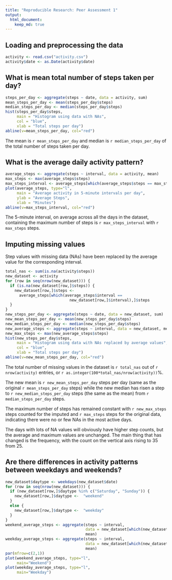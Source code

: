 ---
title: "Reproducible Research: Peer Assessment 1"
output: 
  html_document:
    keep_md: true
---


## Loading and preprocessing the data

```{r}
activity <- read.csv("activity.csv")
activity$date <- as.Date(activity$date)
```

## What is mean total number of steps taken per day?


```{r}
steps_per_day <- aggregate(steps ~ date, data = activity, sum)
mean_steps_per_day <- mean(steps_per_day$steps)
median_steps_per_day <- median(steps_per_day$steps)
hist(steps_per_day$steps,
     main = "Histogram using data with NAs",
     col = "blue",
     xlab = "Total steps per day")
abline(v=mean_steps_per_day, col="red")
```

The mean is `r mean_steps_per_day` 
and median is `r median_steps_per_day` of the total number of steps taken per day.

## What is the average daily activity pattern?

```{r}
average_steps <- aggregate(steps ~ interval, data = activity, mean)
max_steps <- max(average_steps$steps)
max_steps_interval <- average_steps[which(average_steps$steps == max_steps),]$interval
plot(average_steps, type="l",
     main = "Average activity in 5-minute intervals per day",
     ylab = "Average Steps",
     xlab = "Minutes")
abline(v=max_steps_interval, col="red")
```

The 5-minute interval, on average across all the days in the dataset, containing the maximum number of steps is `r max_steps_interval` with `r max_steps` steps.

## Imputing missing values

Step values with missing data (NAs) have been replaced by the average value for the corresponding interval.

```{r}
total_nas <- sum(is.na(activity$steps))
new_dataset <- activity
for (row in seq(nrow(new_dataset))) {
  if (is.na(new_dataset[row,]$steps)) {
    new_dataset[row,]$steps <- 
      average_steps[which(average_steps$interval == 
                            new_dataset[row,]$interval),]$steps
  }
}
new_steps_per_day <- aggregate(steps ~ date, data = new_dataset, sum)
new_mean_steps_per_day <- mean(new_steps_per_day$steps)
new_median_steps_per_day <- median(new_steps_per_day$steps)
new_average_steps <- aggregate(steps ~ interval, data = new_dataset, mean)
new_max_steps <- max(new_average_steps$steps)
hist(new_steps_per_day$steps,
     main = "Histogram using data with NAs replaced by average values",
     col = "blue",
     xlab = "Total steps per day")
abline(v=new_mean_steps_per_day, col="red")
```

The  total number of missing values in the dataset is `r total_nas` out of `r nrow(activity)` entries, or `r as.integer(100*total_nas/nrow(activity))`%.

The new mean is `r new_mean_steps_per_day` steps per day (same as the original `r mean_steps_per_day` steps) while the new median has risen a step to `r new_median_steps_per_day` steps (the same as the mean) from `r median_steps_per_day` steps. 


The maximum number of steps has remained constant with `r new_max_steps` steps counted for the imputed and `r max_steps` steps for the original data, indicating there were no or few NAs in the most active days.

The days with lots of NA values will obviously have higher step counts, but the average and maximum values are unchanged. The main thing that has changed is the frequency, with the count on the vertical axis rising to 35 from 25.


## Are there differences in activity patterns between weekdays and weekends?

```{r}
new_dataset$daytype <- weekdays(new_dataset$date)
for (row in seq(nrow(new_dataset))) {
  if (new_dataset[row,]$daytype %in% c("Saturday", "Sunday")) {
    new_dataset[row,]$daytype <-  "weekend"
  }
  else {
    new_dataset[row,]$daytype <-  "weekday"  
  }
}
weekend_average_steps <- aggregate(steps ~ interval, 
                                   data = new_dataset[which(new_dataset$daytype == "weekend"),], 
                                   mean)
weekday_average_steps <- aggregate(steps ~ interval, 
                                   data = new_dataset[which(new_dataset$daytype == "weekday"),], 
                                   mean)
par(mfrow=c(2,1))
plot(weekend_average_steps, type="l",
     main="Weekend")
plot(weekday_average_steps, type="l",
     main="Weekday")
```



